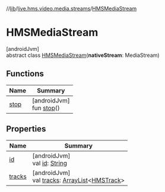 //[lib](../../../index)/[live.hms.video.media.streams](../index)/[HMSMediaStream](index)

# HMSMediaStream

[androidJvm]\
abstract class [HMSMediaStream](index)(**nativeStream**: MediaStream)

## Functions

| Name         | Summary                              |
| ------------ | ------------------------------------ |
| [stop](stop) | [androidJvm]<br />fun [stop](stop)() |

## Properties

| Name             | Summary                                                                                                                                                                                        |
| ---------------- | ---------------------------------------------------------------------------------------------------------------------------------------------------------------------------------------------- |
| [id](id)         | [androidJvm]<br />val [id](id): [String](https://kotlinlang.org/api/latest/jvm/stdlib/kotlin/-string/index.html)                                                                               |
| [tracks](tracks) | [androidJvm]<br />val [tracks](tracks): [ArrayList](https://developer.android.com/reference/kotlin/java/util/ArrayList.html)<[HMSTrack](../../live.hms.video.media.tracks/-h-m-s-track/index)> |

